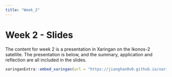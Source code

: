 ```yaml
---
title: "Week_2"
---
```


# Week 2 - Slides

The content for week 2 is a presentation in Xaringan on the Ikonos-2 satellite. The presentation is below, and the summary, application and reflection are all included in the slides.

```r
xaringanExtra::embed_xaringan(url = "https://jianghan0v0.github.io/xaringan/", ratio = "4:3")

```
